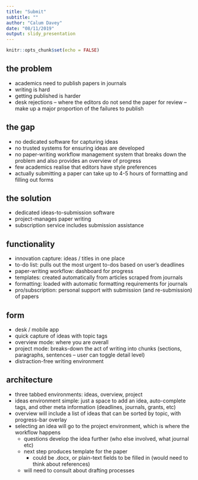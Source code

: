 ```yaml
---
title: "Submit"
subtitle: ""
author: "Calum Davey"
date: "08/11/2019"
output: slidy_presentation
---
```


```r
knitr::opts_chunk$set(echo = FALSE)
```

## the problem

- academics need to publish papers in journals 
- writing is hard 
- getting published is harder 
- desk rejections -- where the editors do not send the paper for review -- make up a major proportion of the failures to publish 

## the gap  

- no dedicated software for capturing ideas 
- no trusted systems for ensuring ideas are developed 
- no paper-writing workflow management system that breaks down the problem and also provides an overview of progress 
- few academics realise that editors have style preferences 
- actually submitting a paper can take up to 4-5 hours of formatting and filling out forms 

## the solution 

- dedicated ideas-to-submission software
- project-manages paper writing 
- subscription service includes submission assistance 

## functionality

- innovation capture: ideas / titles in one place 
- to-do list: pulls out the most urgent to-dos based on user's deadlines 
- paper-writing workflow: dashboard for progress 
- templates: created automatically from articles scraped from journals 
- formatting: loaded with automatic formatting requirements for journals 
- pro/subscription: personal support with submission (and re-submission) of papers

## form 

- desk / mobile app 
- quick capture of ideas with topic tags 
- overview mode: where you are overall  
- project mode: breaks-down the act of writing into chunks (sections, paragraphs, sentences -- user can toggle detail level)
- distraction-free writing environment 

## architecture 

- three tabbed environments: ideas, overview, project 
- ideas environment simple: just a space to add an idea, auto-complete tags, and other meta information (deadlines, journals, grants, etc)
- overview will include a list of ideas that can be sorted by topic, with progress-bar overlay 
- selecting an idea will go to the project environment, which is where the workflow happens 
  - questions develop the idea further (who else involved, what journal etc)
  - next step produces template for the paper
    - could be .docx, or plain-text fields to be filled in (would need to think about references)
  - will need to consult about drafting processes 


